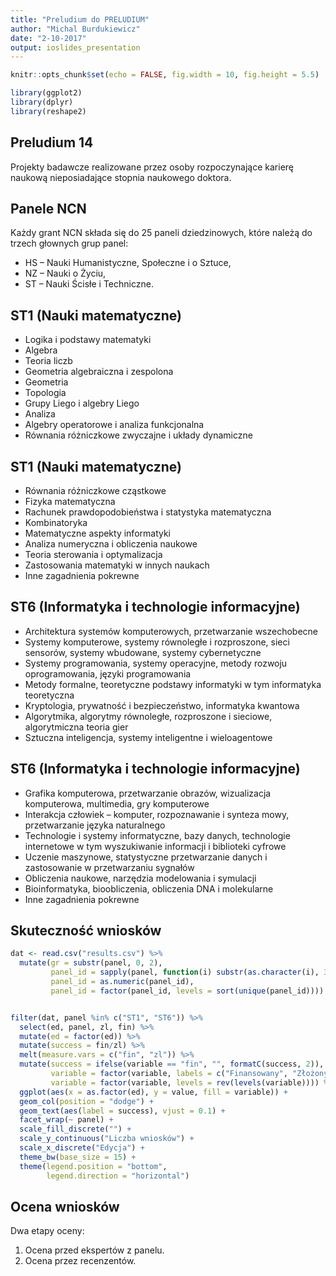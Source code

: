 ```yaml
---
title: "Preludium do PRELUDIUM"
author: "Michal Burdukiewicz"
date: "2-10-2017"
output: ioslides_presentation
---
```


```r
knitr::opts_chunk$set(echo = FALSE, fig.width = 10, fig.height = 5.5)

library(ggplot2)
library(dplyr)
library(reshape2)
```

## Preludium 14

Projekty badawcze realizowane przez osoby rozpoczynające karierę naukową nieposiadające stopnia naukowego doktora.

## Panele NCN

Każdy grant NCN składa się do 25 paneli dziedzinowych, które należą do trzech głownych grup panel:

 - HS – Nauki Humanistyczne, Społeczne i o Sztuce,
 - NZ – Nauki o Życiu,
 - ST – Nauki Ścisłe i Techniczne.
 
## ST1 (Nauki matematyczne)

 - Logika i podstawy matematyki
 - Algebra
 - Teoria liczb
 - Geometria algebraiczna i zespolona
 - Geometria
 - Topologia
 - Grupy Liego i algebry Liego
 - Analiza
 - Algebry operatorowe i analiza funkcjonalna
 - Równania różniczkowe zwyczajne i układy dynamiczne

## ST1 (Nauki matematyczne)

 - Równania różniczkowe cząstkowe
 - Fizyka matematyczna
 - Rachunek prawdopodobieństwa i statystyka matematyczna
 - Kombinatoryka
 - Matematyczne aspekty informatyki
 - Analiza numeryczna i obliczenia naukowe
 - Teoria sterowania i optymalizacja
 - Zastosowania matematyki w innych naukach
 - Inne zagadnienia pokrewne

## ST6 (Informatyka i technologie informacyjne)

 - Architektura systemów komputerowych, przetwarzanie wszechobecne
 - Systemy komputerowe, systemy równoległe i rozproszone, sieci sensorów, systemy wbudowane, systemy cybernetyczne
 - Systemy programowania, systemy operacyjne, metody rozwoju oprogramowania, języki programowania
 - Metody formalne, teoretyczne podstawy informatyki w tym informatyka teoretyczna
 - Kryptologia, prywatność i bezpieczeństwo, informatyka kwantowa
 - Algorytmika, algorytmy równoległe, rozproszone i sieciowe, algorytmiczna teoria gier
 - Sztuczna inteligencja, systemy inteligentne i wieloagentowe

## ST6 (Informatyka i technologie informacyjne)

 - Grafika komputerowa, przetwarzanie obrazów, wizualizacja komputerowa, multimedia, gry komputerowe
 - Interakcja człowiek – komputer, rozpoznawanie i synteza mowy, przetwarzanie języka naturalnego
 - Technologie i systemy informatyczne, bazy danych, technologie internetowe w tym wyszukiwanie informacji i biblioteki cyfrowe
 - Uczenie maszynowe, statystyczne przetwarzanie danych i zastosowanie w przetwarzaniu sygnałów
 - Obliczenia naukowe, narzędzia modelowania i symulacji
 - Bioinformatyka, bioobliczenia, obliczenia DNA i molekularne
 - Inne zagadnienia pokrewne

## Skuteczność wniosków

```r
dat <- read.csv("results.csv") %>% 
  mutate(gr = substr(panel, 0, 2),
         panel_id = sapply(panel, function(i) substr(as.character(i), 3, nchar(as.character(i)))),
         panel_id = as.numeric(panel_id),
         panel_id = factor(panel_id, levels = sort(unique(panel_id))))


filter(dat, panel %in% c("ST1", "ST6")) %>% 
  select(ed, panel, zl, fin) %>% 
  mutate(ed = factor(ed)) %>% 
  mutate(success = fin/zl) %>% 
  melt(measure.vars = c("fin", "zl")) %>% 
  mutate(success = ifelse(variable == "fin", "", formatC(success, 2)),
         variable = factor(variable, labels = c("Finansowany", "Złożony")),
         variable = factor(variable, levels = rev(levels(variable)))) %>%
  ggplot(aes(x = as.factor(ed), y = value, fill = variable)) +
  geom_col(position = "dodge") +
  geom_text(aes(label = success), vjust = 0.1) +
  facet_wrap(~ panel) +
  scale_fill_discrete("") +
  scale_y_continuous("Liczba wniosków") +
  scale_x_discrete("Edycja") +
  theme_bw(base_size = 15) +
  theme(legend.position = "bottom",
        legend.direction = "horizontal")
```

## Ocena wniosków

Dwa etapy oceny:

1. Ocena przed ekspertów z panelu.
2. Ocena przez recenzentów.

